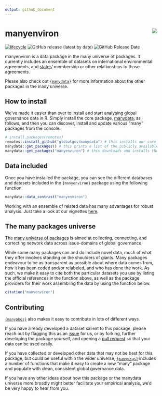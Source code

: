 ```yaml
---
output: github_document
---
```

# manyenviron <img src="man/figures/manyenviron_hexlogo.png" align="right"/>

<!-- badges: start -->
[![lifecycle](https://img.shields.io/badge/lifecycle-experimental-orange.svg)](https://www.tidyverse.org/lifecycle/#experimental)
![GitHub release (latest by date)](https://img.shields.io/github/v/release/globalgov/manyenviron)
![GitHub Release Date](https://img.shields.io/github/release-date/globalgov/manyenviron)
<!-- badges: end -->

manyenviron is a data package in the many universe of packages.
It currently includes an ensemble of datasets on international environmental agreements,
and [states](https://github.com/globalgov/qStates)' membership or other relationships to those agreements.

Please also check out [`{manydata}`](https://github.com/globalgov) for more information about the other packages in the many universe. 

## How to install

We've made it easier than ever to install and start analysing global governance data in R.
Simply install the core package, [manydata](https://github.com/globalgov/manydata), as follows,
and then you can discover, install and update various "many" packages from the console.

```r
# install.packages(remotes)
remotes::install_github("globalgov/manydata") # this installs our core package, the only one you need to do independently
manydata::get_packages() # this prints a list of the publicly available data packages currently available
manydata::get_packages("manyenviron") # this downloads and installs the named package
```

## Data included

Once you have installed the package, you can see the different databases and datasets
included in the `{manyenviron}` package using the following function.

```r
manydata::data_contrast("manyenviron")
```

Working with an ensemble of related data has many advantages for robust analysis.
Just take a look at our vignettes [here](https://globalgov.github.io/manydata/articles/user.html).

## The many packages universe

The [many universe of packages](https://github.com/globalgov/manydata) is aimed 
at collecting, connecting, and correcting network data across issue-domains of 
global governance. 

While some many packages can and do include novel data,
much of what they offer involves standing on the shoulders of giants.
Many packages endeavour to be as transparent as possible about where data comes from, 
how it has been coded and/or relabeled, and who has done the work.
As such, we make it easy to cite both the particular datasets you use
by listing the official references in the function above,
as well as the package providers for their work assembling the data
by using the function below.

```r
citation("manyenviron")
```

## Contributing

[`{manypkgs}`](https://github.com/globalgov/manypkgs) also makes it easy to contribute in lots of different ways.

If you have already developed a dataset salient to this package,
please reach out by flagging this as an [issue](https://github.com/globalgov/manyenviron/issues) for us,
or by forking, further developing the package yourself, and opening a [pull request](https://github.com/globalgov/manyenviron/pulls)
so that your data can be used easily.

If you have collected or developed other data that may not be best for this package,
but could be useful within the wider universe, 
[`{manypkgs}`](https://github.com/globalgov/manypkgs) includes a number of functions that make it easy
to create a new "many" package and populate with clean, consistent global governance data.

If you have any other ideas about how this package or the manydata universe more broadly
might better facilitate your empirical analysis, we'd be very happy to hear from you.
